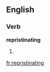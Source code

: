 
==English==

===Verb===
'''repristinating'''

# {{present participle of|[[repristinate]]}}

[[fr:repristinating]]
